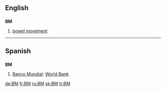 ==English==

==={{initialism}}===
'''BM'''

# [[bowel movement]]

----

==Spanish==

==={{abbreviation}}===
'''BM'''

# [[Banco Mundial]]: [[World Bank]]

[[de:BM]]
[[fr:BM]]
[[ru:BM]]
[[sk:BM]]
[[tr:BM]]